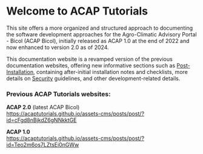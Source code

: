 # Welcome to ACAP Tutorials

This site offers a more organized and structured approach to documenting the software development approaches for the Agro-Climatic Advisory Portal - Bicol (ACAP Bicol), initially released as ACAP 1.0 at the end of 2022 and now enhanced to version 2.0 as of 2024.

This documentation website is a revamped version of the previous documentation websites, offering new informative sections such as [Post-Installation](/post-installation), containing after-initial installation notes and checklists, more details on [Security](/security) guidelines, and other development-related details.

### Previous ACAP Tutorials websites:

**ACAP 2.0** (latest ACAP Bicol) <br />
https://acaptutorials.github.io/assets-cms/posts/post/?id=cFgd8nBjkdZ6gNNkktGE

**ACAP 1.0**<br />
https://acaptutorials.github.io/assets-cms/posts/post/?id=Teo2m6os7LZtsEi0nGWw